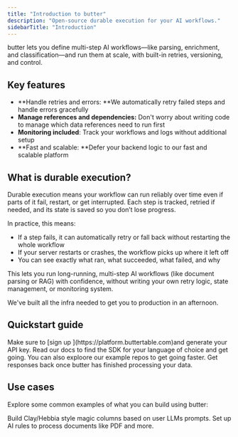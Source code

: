```yaml
---
title: "Introduction to butter"
description: "Open-source durable execution for your AI workflows."
sidebarTitle: "Introduction"
---
```


butter lets you define multi-step AI workflows—like parsing, enrichment, and classification—and run them at scale, with built-in retries, versioning, and control.

## Key features

- **Handle retries and errors: **We automatically retry failed steps and handle errors gracefully
- **Manage references and dependencies:** Don't worry about writing code to manage which data references need to run first
- **Monitoring included**: Track your workflows and logs without additional setup
- **Fast and scalable: **Defer your backend logic to our fast and scalable platform

## What is durable execution?

Durable execution means your workflow can run reliably over time even if parts of it fail, restart, or get interrupted. Each step is tracked, retried if needed, and its state is saved so you don’t lose progress.

In practice, this means:

- If a step fails, it can automatically retry or fall back without restarting the whole workflow
- If your server restarts or crashes, the workflow picks up where it left off
- You can see exactly what ran, what succeeded, what failed, and why

This lets you run long-running, multi-step AI workflows (like document parsing or RAG) with confidence, without writing your own retry logic, state management, or monitoring system.

We've built all the infra needed to get you to production in an afternoon.

## Quickstart guide

<Steps>
  <Step title="Create an account">
    Make sure to [sign up ](https://platform.buttertable.com)and generate your API key.
  </Step>
  <Step title="Integrate the butter SDK">
    Read our docs to find the SDK for your language of choice and get going. You can also exploore our example repos to get going faster.
  </Step>
  <Step title="Set up webhooks">
    Get responses back once butter has finished processing your data.
  </Step>
</Steps>

## Use cases

Explore some common examples of what you can build using butter:

<CardGroup cols={2}>
  <Card title="Magic Columns" icon="table" iconType="solid" color="#FFDF50">
    Build Clay/Hebbia style magic columns based on user LLMs prompts.
  </Card>
  <Card title="Document Processing" icon="file-pdf" iconType="solid" color="#FFDF50">
    Set up AI rules to process documents like PDF and more.
  </Card>
</CardGroup>
